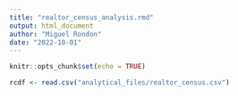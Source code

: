 ```yaml
---
title: "realtor_census_analysis.rmd"
output: html_document
author: "Miguel Rondon"
date: "2022-10-01"
---
```


```r
knitr::opts_chunk$set(echo = TRUE)
```


```r

rcdf <- read.csv("analytical_files/realtor_census.csv")

``` 